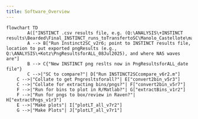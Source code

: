 ```yaml
---
title: Software_Overview
---
```

<script type="module">
import mermaid from 'https://cdn.jsdelivr.net/npm/mermaid@10/dist/mermaid.esm.mjs';
let config = { 
    startOnLoad: true,
    loglevel: 0,
    theme: 'default',
};
mermaid.initialize(config);
</script>
```mermaid
flowchart TD
        A(["INSTINCT .csv results file, e.g. (Q:\ANALYSIS\+INSTINCT results\Bearded\Final_INSTINCT_runs_toTransfertoSC\Manolo_Castellote\manolo_full_datasets_year2\full_ds_w_maybes.csv"])
        A --> B["Run Instinct2SC_v2r6; point to INSTINCT results file, location to put exported pngResults (e.g., Q:\ANALYSIS\+Kotz\PngResultsforALL_08Jul2025), and where NAS waves are"]
        B --> C{"New INSTINCT png reslts now in PngResultsforALL_date file"}
        C -->|"SC to compare?"| D["Run INSTINCT2SCcompare_v6r2.m"]
    C -->|"Collate to get Pngresltsforall?"| E["convert2bin_v5r3"]
    C -->|"Collate for extracting bins/pngs?"| F["convert2bin_v5r7"]
    F -->|"Run for bins to plot in R/Matlab?"| G["extractBins_v1r2"]
    F -->|"Run for pngs to box/review in Raven?"| H["extractPngs_v1r3"]
    E -->|"Make plots"| I["plotLT_all_v7r2"]
    G -->|"Make Plots"| J["plotLT_all_v7r1"]
    
```